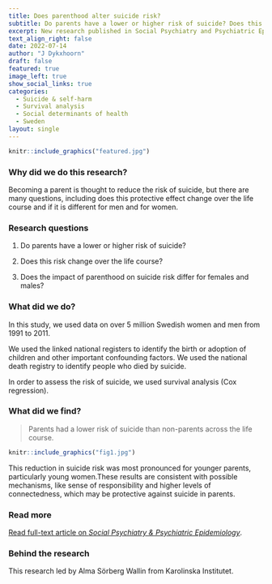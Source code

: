 ```yaml
---
title: Does parenthood alter suicide risk? 
subtitle: Do parents have a lower or higher risk of suicide? Does this change over the life course? Is it different for females and males? 
excerpt: New research published in Social Psychiatry and Psychiatric Epidemiology 
text_align_right: false
date: 2022-07-14
author: "J Dykxhoorn"
draft: false
featured: true
image_left: true
show_social_links: true
categories: 
  - Suicide & self-harm
  - Survival analysis
  - Social determinants of health
  - Sweden
layout: single
---
```


```r
knitr::include_graphics("featured.jpg")
```

### Why did we do this research?
Becoming a parent is thought to reduce the risk of suicide, but there are many questions, including does this protective effect change over the life course and if it is different for men and for women.

### Research questions

1.    Do parents have a lower or higher risk of suicide? 

2.    Does this risk change over the life course? 

3.    Does the impact of parenthood on suicide risk differ for females and males? 


### What did we do? 
In this study, we used data on over 5 million Swedish women and men from 1991 to 2011.

We used the linked national registers to identify the birth or adoption of children and other important confounding factors. We used the national death registry to identify people who died by suicide. 

In order to assess the risk of suicide, we used survival analysis (Cox regression).

### What did we find? 

>Parents had a lower risk of suicide than non-parents across the life course. 

```r
knitr::include_graphics("fig1.jpg")
```

This reduction in suicide risk was most pronounced for younger parents, particularly young women.These results are consistent with possible mechanisms, like sense of responsibility and higher levels of connectedness, which may be protective against suicide in parents.

### Read more

[Read full-text article on *Social Psychiatry & Psychiatric Epidemiology*](https://link.springer.com/article/10.1007/s00127-022-02321-y#). 


### Behind the research

This research led by Alma Sörberg Wallin from Karolinska Institutet.
